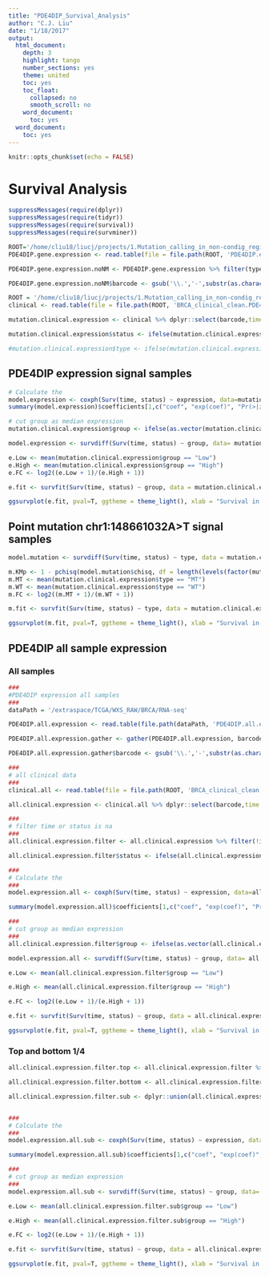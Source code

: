 ```yaml
---
title: "PDE4DIP_Survival_Analysis"
author: "C.J. Liu"
date: "1/18/2017"
output:
  html_document:
    depth: 3
    highlight: tango
    number_sections: yes
    theme: united
    toc: yes
    toc_float:
      collapsed: no
      smooth_scroll: no
    word_document:
      toc: yes
  word_document:
    toc: yes
---
```


```r
knitr::opts_chunk$set(echo = FALSE)
```

# Survival Analysis

```r
suppressMessages(require(dplyr))
suppressMessages(require(tidyr))
suppressMessages(require(survival))
suppressMessages(require(survminer))
```
```r
ROOT='/home/cliu18/liucj/projects/1.Mutation_calling_in_non-condig_region_through_EXOME/8.expression'
PDE4DIP.gene.expression <- read.table(file = file.path(ROOT, 'PDE4DIP.expression.txt'), header = T, sep = "\t" )

PDE4DIP.gene.expression.noNM <- PDE4DIP.gene.expression %>% filter(type %in% c("MT","WT"))

PDE4DIP.gene.expression.noNM$barcode <- gsub('\\.','-',substr(as.character(PDE4DIP.gene.expression.noNM$barcode), 1,12))
```

```r
ROOT = '/home/cliu18/liucj/projects/1.Mutation_calling_in_non-condig_region_through_EXOME/9.Survival'
clinical <- read.table(file = file.path(ROOT, 'BRCA_clinical_clean.PDE4DIP.txt'), header = T, sep = "\t")
```
```r
mutation.clinical.expression <- clinical %>% dplyr::select(barcode,time = os_days, status = os_status) %>% inner_join(PDE4DIP.gene.expression.noNM, by = 'barcode')

mutation.clinical.expression$status <- ifelse(mutation.clinical.expression$status == "Dead", 1, 0)

#mutation.clinical.expression$type <- ifelse(mutation.clinical.expression$type == "MT", 1, 0)
```


## PDE4DIP expression signal samples
```r
# Calculate the 
model.expression <- coxph(Surv(time, status) ~ expression, data=mutation.clinical.expression, na.action=na.exclude)
summary(model.expression)$coefficients[1,c("coef", "exp(coef)", "Pr(>|z|)" )]

# cut group as median expression
mutation.clinical.expression$group <- ifelse(as.vector(mutation.clinical.expression$expression) <= median(as.vector(mutation.clinical.expression$expression)), "Low","High")

model.expression <- survdiff(Surv(time, status) ~ group, data= mutation.clinical.expression, na.action=na.exclude)

e.Low <- mean(mutation.clinical.expression$group == "Low")
e.High <- mean(mutation.clinical.expression$group == "High")
e.FC <- log2((e.Low + 1)/(e.High + 1))

e.fit <- survfit(Surv(time, status) ~ group, data = mutation.clinical.expression, na.action = na.exclude)

ggsurvplot(e.fit, pval=T, ggtheme = theme_light(), xlab = "Survival in days", ylab = '', main = paste("Kaplan-Meier Curves PDE4DIP Expression",sep=""))
```


## Point mutation chr1:148661032A>T signal samples
```r

model.mutation <- survdiff(Surv(time, status) ~ type, data = mutation.clinical.expression)

m.KMp <- 1 - pchisq(model.mutation$chisq, df = length(levels(factor(mutation.clinical.expression$type))) - 1)
m.MT <- mean(mutation.clinical.expression$type == "MT")
m.WT <- mean(mutation.clinical.expression$type == "WT")
m.FC <- log2((m.MT + 1)/(m.WT + 1))

m.fit <- survfit(Surv(time, status) ~ type, data = mutation.clinical.expression, na.action = na.exclude)

ggsurvplot(m.fit, pval=T, ggtheme = theme_light(), xlab = "Survival in days", ylab = '', main = paste("Kaplan-Meier Curves PDE4DIP Mutation",sep=""))

```

## PDE4DIP all sample expression
### All samples
```r
###
#PDE4DIP expression all samples
###
dataPath = '/extraspace/TCGA/WXS_RAW/BRCA/RNA-seq'

PDE4DIP.all.expression <- read.table(file.path(dataPath, 'PDE4DIP.all.expr.txt'), header = T, sep = "\t" )

PDE4DIP.all.expression.gather <- gather(PDE4DIP.all.expression, barcode, expression, -ensid)

PDE4DIP.all.expression.gather$barcode <- gsub('\\.','-',substr(as.character(PDE4DIP.all.expression.gather$barcode), 1,12))

###
# all clinical data
###
clinical.all <- read.table(file = file.path(ROOT, 'BRCA_clinical_clean.txt'), header = T, sep = "\t")

all.clinical.expression <- clinical.all %>% dplyr::select(barcode,time = os_days, status = os_status) %>% inner_join(PDE4DIP.all.expression.gather, by = 'barcode')

###
# filter time or status is na
###
all.clinical.expression.filter <- all.clinical.expression %>% filter(!is.na(time) & !is.na(status) & as.numeric(time) >= 0)

all.clinical.expression.filter$status <- ifelse(all.clinical.expression.filter$status == "Dead", 1, 0)

###
# Calculate the 
###
model.expression.all <- coxph(Surv(time, status) ~ expression, data=all.clinical.expression.filter, na.action=na.exclude)

summary(model.expression.all)$coefficients[1,c("coef", "exp(coef)", "Pr(>|z|)" )]

###
# cut group as median expression
###
all.clinical.expression.filter$group <- ifelse(as.vector(all.clinical.expression.filter$expression) <= median(as.vector(all.clinical.expression.filter$expression)), "Low","High")

model.expression.all <- survdiff(Surv(time, status) ~ group, data= all.clinical.expression.filter, na.action=na.exclude)

e.Low <- mean(all.clinical.expression.filter$group == "Low")

e.High <- mean(all.clinical.expression.filter$group == "High")

e.FC <- log2((e.Low + 1)/(e.High + 1))

e.fit <- survfit(Surv(time, status) ~ group, data = all.clinical.expression.filter, na.action = na.exclude)

ggsurvplot(e.fit, pval=T, ggtheme = theme_light(), xlab = "Survival in days", ylab = '', main = paste("Kaplan-Meier Curves PDE4DIP Expression",sep=""))
```

### Top and bottom 1/4
```r
all.clinical.expression.filter.top <- all.clinical.expression.filter %>% top_n(round(nrow(all.clinical.expression.filter) / 4, digits = 0), expression)

all.clinical.expression.filter.bottom <- all.clinical.expression.filter %>% top_n(-round(nrow(all.clinical.expression.filter) / 4, digits = 0), expression)

all.clinical.expression.filter.sub <- dplyr::union(all.clinical.expression.filter.top, all.clinical.expression.filter.bottom)


###
# Calculate the 
###
model.expression.all.sub <- coxph(Surv(time, status) ~ expression, data=all.clinical.expression.filter.sub, na.action=na.exclude)

summary(model.expression.all.sub)$coefficients[1,c("coef", "exp(coef)", "Pr(>|z|)" )]

###
# cut group as median expression
###
model.expression.all.sub <- survdiff(Surv(time, status) ~ group, data= all.clinical.expression.filter.sub, na.action=na.exclude)

e.Low <- mean(all.clinical.expression.filter.sub$group == "Low")

e.High <- mean(all.clinical.expression.filter.sub$group == "High")

e.FC <- log2((e.Low + 1)/(e.High + 1))

e.fit <- survfit(Surv(time, status) ~ group, data = all.clinical.expression.filter.sub, na.action = na.exclude)

ggsurvplot(e.fit, pval=T, ggtheme = theme_light(), xlab = "Survival in days", ylab = '', main = paste("Kaplan-Meier Curves PDE4DIP Expression",sep=""))

```





































